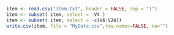 ```r
item <- read.csv("item.txt", header = FALSE, sep = "|")
item <- subset( item, select = -V4 )
item <- subset( item, select = -c(V6:V24))
write.csv(item, file = "MyData.csv",row.names=FALSE, na="")
```

